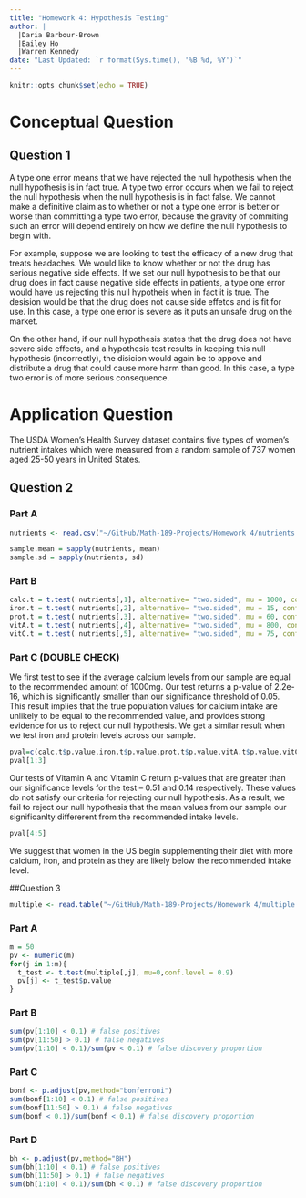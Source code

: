 ```yaml
---
title: "Homework 4: Hypothesis Testing"
author: |
  |Daria Barbour-Brown
  |Bailey Ho
  |Warren Kennedy
date: "Last Updated: `r format(Sys.time(), '%B %d, %Y')`"
---
```


```r
knitr::opts_chunk$set(echo = TRUE)
```

# Conceptual Question

## Question 1

A type one error means that we have rejected the null hypothesis when the null hypothesis is in fact true. A type two error occurs when we fail to reject the null hypothesis when the null hypothesis is in fact false. We cannot make a definitive claim as to whether or not a type one error is better or worse than committing a type two error, because the gravity of commiting such an error will depend entirely on how we define the null hypothesis to begin with.

For example, suppose we are looking to test the efficacy of a new drug that treats headaches. We would like to know whether or not the drug has serious negative side effects. If we set our null hypothesis to be that our drug does in fact cause negative side effects in patients, a type one error would have us rejecting this null hypotheis when in fact it is true. The desision would be that the drug does not cause side effetcs and is fit for use. In this case, a type one error is severe as it puts an unsafe drug on the market.

On the other hand, if our null hypothesis states that the drug does not have severe side effects, and a hypothesis test results in keeping this null hypothesis (incorrectly), the disicion would again be to appove and distribute a drug that could cause more harm than good. In this case, a type two error is of more serious consequence. 

# Application Question

The USDA Women’s Health Survey dataset contains five types of women’s nutrient intakes which were measured from a random sample of 737 women aged 25-50 years in United States. 

## Question 2

### Part A

```r
nutrients <- read.csv("~/GitHub/Math-189-Projects/Homework 4/nutrients.csv")

sample.mean = sapply(nutrients, mean)
sample.sd = sapply(nutrients, sd)

```

### Part B 

```r

calc.t = t.test( nutrients[,1], alternative= "two.sided", mu = 1000, conf.level = 0.95)
iron.t = t.test( nutrients[,2], alternative= "two.sided", mu = 15, conf.level = 0.95)
prot.t = t.test( nutrients[,3], alternative= "two.sided", mu = 60, conf.level = 0.95)
vitA.t = t.test( nutrients[,4], alternative= "two.sided", mu = 800, conf.level = 0.95)
vitC.t = t.test( nutrients[,5], alternative= "two.sided", mu = 75, conf.level = 0.95)

```

### Part C     (DOUBLE CHECK)

We first test to see if the average calcium levels from our sample are equal to the recommended amount of 1000mg. Our test returns a p-value of 2.2e-16, which is significantly smaller than our significance threshold of 0.05. This result implies that the true population values for calcium intake are unlikely to be equal to the recommended value, and provides strong evidence for us to reject our null hypothesis. We get a similar result when we test iron and protein levels across our sample. 
```r
pval=c(calc.t$p.value,iron.t$p.value,prot.t$p.value,vitA.t$p.value,vitC.t$p.value)
pval[1:3]
```

Our tests of  Vitamin A and Vitamin C return p-values that are greater than our significance levels for the test -- 0.51 and 0.14 respectively. These values do not satisfy our criteria for rejecting our null hypothesis. As a result, we fail to reject our null hypothesis that the mean values from our sample our significanlty differerent from the recommended intake levels.
```r
pval[4:5]
```

We suggest that women in the US begin supplementing their diet with more calcium, iron, and protein as they are likely below the recommended intake level.

##Question 3

```r
multiple <- read.table("~/GitHub/Math-189-Projects/Homework 4/multiple.txt", quote="\"", comment.char="")
```

### Part A

```r
m = 50
pv <- numeric(m)
for(j in 1:m){
  t_test <- t.test(multiple[,j], mu=0,conf.level = 0.9)
  pv[j] <- t_test$p.value
}
```

### Part B

```r
sum(pv[1:10] < 0.1) # false positives
sum(pv[11:50] > 0.1) # false negatives
sum(pv[1:10] < 0.1)/sum(pv < 0.1) # false discovery proportion
```
### Part C

```r
bonf <- p.adjust(pv,method="bonferroni")
sum(bonf[1:10] < 0.1) # false positives
sum(bonf[11:50] > 0.1) # false negatives
sum(bonf < 0.1)/sum(bonf < 0.1) # false discovery proportion
```

### Part D

```r
bh <- p.adjust(pv,method="BH")
sum(bh[1:10] < 0.1) # false positives
sum(bh[11:50] > 0.1) # false negatives
sum(bh[1:10] < 0.1)/sum(bh < 0.1) # false discovery proportion
```

